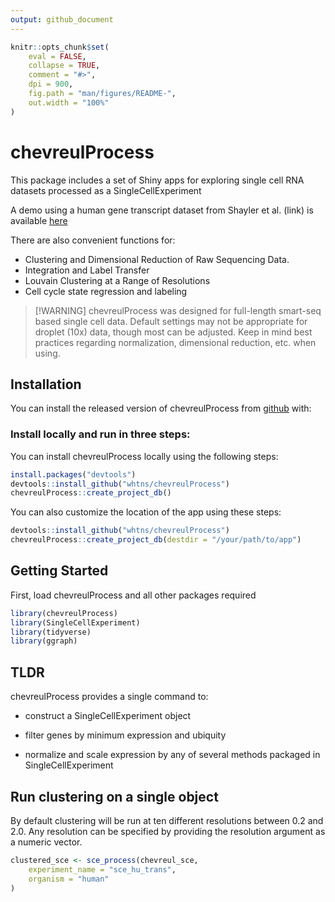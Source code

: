 ```yaml
---
output: github_document
---
```


<!-- README.md is generated from README.Rmd. Please edit that file -->

```r
knitr::opts_chunk$set(
    eval = FALSE,
    collapse = TRUE,
    comment = "#>",
    dpi = 900,
    fig.path = "man/figures/README-",
    out.width = "100%"
)
```


# chevreulProcess

This package includes a set of Shiny apps for exploring single cell RNA datasets processed as a SingleCellExperiment

A demo using a human gene transcript dataset from Shayler et al. (link) is available <a href="http://cobrinik-1.saban-chla.usc.edu:8080/app/objectApp" target="_blank" rel="noopener noreferrer">here</a>

There are also convenient functions for:

-   Clustering and Dimensional Reduction of Raw Sequencing Data.
-   Integration and Label Transfer
-   Louvain Clustering at a Range of Resolutions
-   Cell cycle state regression and labeling

> [!WARNING]
> chevreulProcess was designed for full-length smart-seq based single cell data. Default settings may not be appropriate for droplet (10x) data, though most can be adjusted. Keep in mind best practices regarding normalization, dimensional reduction, etc. when using. 

## Installation

You can install the released version of chevreulProcess from <a href="https://github.com/whtns/chevreulProcess" target="_blank" rel="noopener noreferrer">github</a> with:

### Install locally and run in three steps:

You can install chevreulProcess locally using the following steps:

```r
install.packages("devtools")
devtools::install_github("whtns/chevreulProcess")
chevreulProcess::create_project_db()
```

You can also customize the location of the app using these steps:

```r
devtools::install_github("whtns/chevreulProcess")
chevreulProcess::create_project_db(destdir = "/your/path/to/app")
```


## Getting Started

First, load chevreulProcess and all other packages required 

```r
library(chevreulProcess)
library(SingleCellExperiment)
library(tidyverse)
library(ggraph)
```

## TLDR

chevreulProcess provides a single command to:

-   construct a SingleCellExperiment object

-   filter genes by minimum expression and ubiquity

-   normalize and scale expression by any of several methods packaged in SingleCellExperiment

## Run clustering on a single object

By default clustering will be run at ten different resolutions between 0.2 and 2.0. Any resolution can be specified by providing the resolution argument as a numeric vector.

```r
clustered_sce <- sce_process(chevreul_sce,
    experiment_name = "sce_hu_trans",
    organism = "human"
)
```


